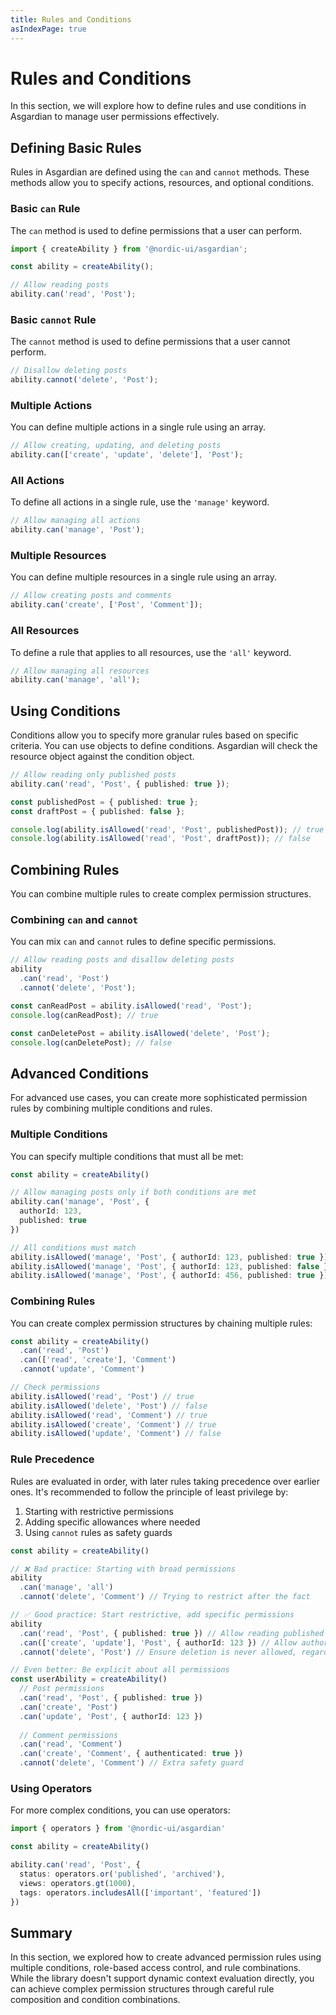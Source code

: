 ```yaml
---
title: Rules and Conditions
asIndexPage: true
---
```


# Rules and Conditions

In this section, we will explore how to define rules and use conditions in Asgardian to manage user permissions effectively.

## Defining Basic Rules

Rules in Asgardian are defined using the `can` and `cannot` methods. These methods allow you to specify actions, resources, and optional conditions.

### Basic `can` Rule

The `can` method is used to define permissions that a user can perform.

```ts
import { createAbility } from '@nordic-ui/asgardian';

const ability = createAbility();

// Allow reading posts
ability.can('read', 'Post');
```

### Basic `cannot` Rule

The `cannot` method is used to define permissions that a user cannot perform.

```ts
// Disallow deleting posts
ability.cannot('delete', 'Post');
```

### Multiple Actions

You can define multiple actions in a single rule using an array.

```ts
// Allow creating, updating, and deleting posts
ability.can(['create', 'update', 'delete'], 'Post');
```

### All Actions

To define all actions in a single rule, use the `'manage'` keyword.

```ts
// Allow managing all actions
ability.can('manage', 'Post');
```

### Multiple Resources

You can define multiple resources in a single rule using an array.

```ts
// Allow creating posts and comments
ability.can('create', ['Post', 'Comment']);
```

### All Resources

To define a rule that applies to all resources, use the `'all'` keyword.

```ts
// Allow managing all resources
ability.can('manage', 'all');
```

## Using Conditions

Conditions allow you to specify more granular rules based on specific criteria. You can use objects to define conditions. Asgardian will check the resource object against the condition object.

```ts
// Allow reading only published posts
ability.can('read', 'Post', { published: true });

const publishedPost = { published: true };
const draftPost = { published: false };

console.log(ability.isAllowed('read', 'Post', publishedPost)); // true
console.log(ability.isAllowed('read', 'Post', draftPost)); // false
```

## Combining Rules

You can combine multiple rules to create complex permission structures.

### Combining `can` and `cannot`

You can mix `can` and `cannot` rules to define specific permissions.

```ts
// Allow reading posts and disallow deleting posts
ability
  .can('read', 'Post')
  .cannot('delete', 'Post');

const canReadPost = ability.isAllowed('read', 'Post');
console.log(canReadPost); // true

const canDeletePost = ability.isAllowed('delete', 'Post');
console.log(canDeletePost); // false
```

## Advanced Conditions

For advanced use cases, you can create more sophisticated permission rules by combining multiple conditions and rules.

### Multiple Conditions

You can specify multiple conditions that must all be met:

```ts
const ability = createAbility()

// Allow managing posts only if both conditions are met
ability.can('manage', 'Post', {
  authorId: 123,
  published: true
})

// All conditions must match
ability.isAllowed('manage', 'Post', { authorId: 123, published: true }) // true
ability.isAllowed('manage', 'Post', { authorId: 123, published: false }) // false
ability.isAllowed('manage', 'Post', { authorId: 456, published: true }) // false
```

### Combining Rules

You can create complex permission structures by chaining multiple rules:

```ts
const ability = createAbility()
  .can('read', 'Post')
  .can(['read', 'create'], 'Comment')
  .cannot('update', 'Comment')

// Check permissions
ability.isAllowed('read', 'Post') // true
ability.isAllowed('delete', 'Post') // false
ability.isAllowed('read', 'Comment') // true
ability.isAllowed('create', 'Comment') // true
ability.isAllowed('update', 'Comment') // false
```

### Rule Precedence

Rules are evaluated in order, with later rules taking precedence over earlier ones. It's recommended to follow the principle of least privilege by:
1. Starting with restrictive permissions
2. Adding specific allowances where needed
3. Using `cannot` rules as safety guards

```ts
const ability = createAbility()

// ❌ Bad practice: Starting with broad permissions
ability
  .can('manage', 'all')
  .cannot('delete', 'Comment') // Trying to restrict after the fact

// ✅ Good practice: Start restrictive, add specific permissions
ability
  .can('read', 'Post', { published: true }) // Allow reading published posts
  .can(['create', 'update'], 'Post', { authorId: 123 }) // Allow authors to manage their own posts
  .cannot('delete', 'Post') // Ensure deletion is never allowed, regardless of other rules

// Even better: Be explicit about all permissions
const userAbility = createAbility()
  // Post permissions
  .can('read', 'Post', { published: true })
  .can('create', 'Post')
  .can('update', 'Post', { authorId: 123 })
  
  // Comment permissions
  .can('read', 'Comment')
  .can('create', 'Comment', { authenticated: true })
  .cannot('delete', 'Comment') // Extra safety guard
```

### Using Operators

For more complex conditions, you can use operators:

```ts
import { operators } from '@nordic-ui/asgardian'

const ability = createAbility()

ability.can('read', 'Post', {
  status: operators.or('published', 'archived'),
  views: operators.gt(1000),
  tags: operators.includesAll(['important', 'featured'])
})
```

## Summary

In this section, we explored how to create advanced permission rules using multiple conditions, role-based access control, and rule combinations. While the library doesn't support dynamic context evaluation directly, you can achieve complex permission structures through careful rule composition and condition combinations.
